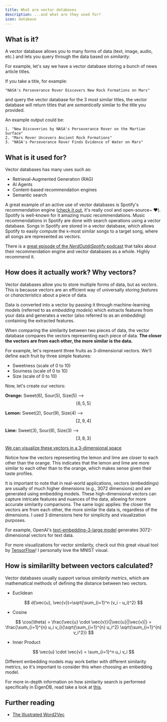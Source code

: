 ```yaml
---
title: What are vector databases
description: ...and what are they used for? 
icon: database
---
```


## What is it?

A vector database allows you to many forms of data (text, image, audio, etc.) and lets you query through the data based on _similarity_. 

For example, let's say we have a vector database storing a bunch of news article titles. 

If you take a title, for example:

```
"NASA's Perseverance Rover Discovers New Rock Formations on Mars"
```

and query the vector database for the 3 most similar titles, the vector database will return titles that are _semantically_ similar to the title you provided.

An example output could be: 

```
1. "New Discoveries by NASA's Perseverance Rover on the Martian Surface"
2. "Mars Rover Uncovers Ancient Rock Formations"
3. "NASA's Perseverance Rover Finds Evidence of Water on Mars"
```

## What is it used for? 

Vector databases has many uses such as:
* Retrieval-Augmented Generation (RAG)
* AI Agents
* Content-based recommendation engines
* Semantic search

A great example of an active use of vector databases is Spotify's recommendation engine ([check it out](https://spotify.github.io/voyager/), it's really cool and open-source\~ ❤️). Spotify is well-known for it amazing music recommendations. Music recommendations in Spotify are done with search operations using a vector database. Songs in Spotify are stored in a vector database, which allows Spotify to easily compute the `k`-most similar songs to a target song, where all songs are represented as vectors.

There is a [great episode of the _NerdOut@Spotify_ podcast](https://open.spotify.com/episode/3NLpNXBFC5bX5Oy5KlF5CL?si=WRSOasBeSQiHogF\_ME1Lew) that talks about their recommendation engine and vector databases as a whole. Highly recommend it. 


## How does it actually work? Why vectors?

Vector databases allow you to store multiple forms of data, but as _vectors_. This is because vectors are an efficient way of universally storing _features_ or _characteristics_ about a piece of data.

Data is converted into a vector by passing it through machine-learning models (referred to as _embedding models_) which extracts features from your data and generates a vector (also referred to as an _embedding_) containing the extracted features. 

When comparing the similarity between two pieces of data, the vector database compares the vectors representing each piece of data. **The closer the vectors are from each other, the more similar is the data.**

For example, let's represent three fruits as 3-dimensional vectors. We'll define each fruit by three simple features:

* Sweetness (scale of 0 to 10)
* Sourness (scale of 0 to 10)
* Size (scale of 0 to 10)

Now, let's create our vectors:

**Orange:** Sweet(6), Sour(5), Size(5) --> $$[6, 5, 5]$$

**Lemon:** Sweet(2), Sour(9), Size(4) --> $$[2, 9, 4]$$

**Lime:** Sweet(3), Sour(8), Size(3) --> $$[3, 8, 3]$$

[We can visualize these vectors in a 3-dimensional space](https://www.desmos.com/3d/67b8q6h5vk)

Notice how the vectors representing the lemon and lime are closer to each other than the orange. This indicates that the lemon and lime are more similar to each other than to the orange, which makes sense given their taste profiles.

It is important to note that in real-world applications, vectors (embeddings) are usually of much higher dimensions (e.g., 3072 dimensions) and are generated using embedding models. These high-dimensional vectors can capture intricate features and nuances of the data, allowing for more accurate similarity comparisons. The same logic applies: the closer the vectors are from each other, the more similar the data is, regardless of the dimensions. I used 3 dimensions here for simplicity and visualization purposes.

For example, OpenAI's [text-embedding-3-large model](https://platform.openai.com/docs/models/text-embedding-3-large) generates 3072-dimensional vectors for text data.

For more visualizations for vector similarity, check out this great visual tool by [TensorFlow](https://projector.tensorflow.org/)! I personally love the MNIST visual.

## How is similarilty between vectors calculated?

Vector databases usually support various _similarity metrics_, which are mathematical methods of defining the distance between two vectors. 

* Euclidean

$$
d(\vec{u}, \vec{v})=\sqrt{\sum_{i=1}^n (v_i - u_i)^2}
$$

* Cosine

$$
\cos(\theta) = \frac{\vec{u} \cdot \vec{v}}{|\vec{u}||\vec{v}|} = \frac{\sum_{i=1}^{n} u_i v_i}{\sqrt{\sum_{i=1}^{n} u_i^2} \sqrt{\sum_{i=1}^{n} v_i^2}}
$$

* Inner Product

$$
\vec{u} \cdot \vec{v} = \sum_{i=1}^n u_i v_i
$$

Different embedding models may work better with different similarity metrics, so it's important to consider this when choosing an embedding model.

For more in-depth information on how similarity search is performed specifically in EigenDB, read take a look at <a href="./similarity-search/">this</a>.

## Further reading

* [The Illustrated Word2Vec](https://jalammar.github.io/illustrated-word2vec/)